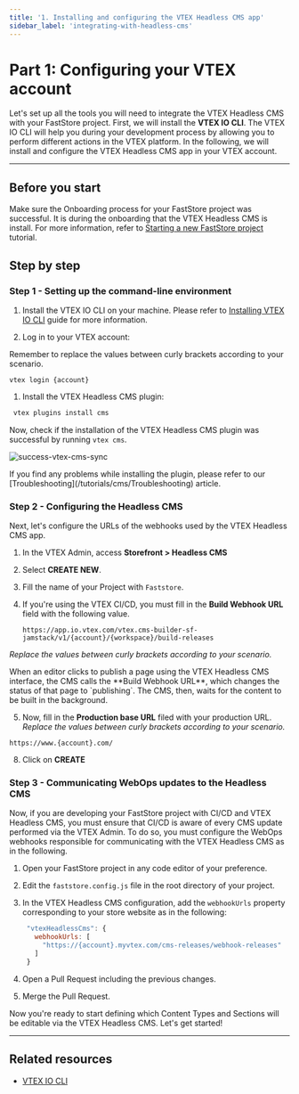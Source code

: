 ```yaml
---
title: '1. Installing and configuring the VTEX Headless CMS app'
sidebar_label: 'integrating-with-headless-cms'
---
```



# Part 1: Configuring your VTEX account

Let's set up all the tools you will need to integrate the VTEX Headless CMS with your FastStore project. First, we will install the **VTEX IO CLI**. 
The VTEX IO CLI will help you during your development process by allowing you to perform different actions in the VTEX platform. In the following, we will install and configure the VTEX Headless CMS app in your VTEX account.

---

## Before you start
Make sure the Onboarding process for your FastStore project was successful. It is during the onboarding that the VTEX Headless CMS is install. For more information, refer to [Starting a new FastStore project](/docs/getting-started/1-faststore-onboarding/onboarding#step-1-setting-up-the-project) tutorial.

## Step by step

### Step 1 - Setting up the command-line environment

1. Install the VTEX IO CLI on your machine. Please refer to [Installing VTEX IO CLI](https://developers.vtex.com/vtex-developer-docs/docs/vtex-io-documentation-vtex-io-cli-install) guide for more information.

2. Log in to your VTEX account:

<Callout type="warning" emoji="⚠️">
  Remember to replace the values between curly brackets according to your scenario.
</Callout>

  ```
  vtex login {account}
  ```

1. Install the VTEX Headless CMS plugin:

  ```sh
   vtex plugins install cms
  ```

Now, check if the installation of the VTEX Headless CMS plugin was successful by running `vtex cms`.

![success-vtex-cms-sync](https://vtexhelp.vtexassets.com/assets/docs/src/faststore-vtex-cms___460365970fb39c94e300b9fbd497e17e.png)

<Callout type="warning" emoji="⚠️">
  If you find any problems while installing the plugin, please refer to our [Troubleshooting](/tutorials/cms/Troubleshooting) article.
</Callout>


### Step 2 - Configuring the Headless CMS

Next, let's configure the URLs of the webhooks used by the VTEX Headless CMS app.

1. In the VTEX Admin, access **Storefront > Headless CMS**
2. Select **CREATE NEW**.
3. Fill the name of your Project with `Faststore`.
4. If you're using the VTEX CI/CD, you must fill in the **Build Webhook URL** field with the following value. 

   ```
   https://app.io.vtex.com/vtex.cms-builder-sf-jamstack/v1/{account}/{workspace}/build-releases
   ```
_Replace the values between curly brackets according to your scenario._

<Callout type="info" emoji=" ℹ️ ">
  When an editor clicks to publish a page using the VTEX Headless CMS interface, the CMS calls the **Build Webhook URL**, which changes the status of that page to `publishing`. The CMS, then, waits for the content to be built in the background.
</Callout>


5. Now, fill in the **Production base URL** filed with your production URL. _Replace the values between curly brackets according to your scenario._

```
https://www.{account}.com/
```

8. Click on **CREATE**


### Step 3 - Communicating WebOps updates to the Headless CMS

Now, if you are developing your FastStore project with CI/CD and VTEX Headless CMS, you must ensure that CI/CD is aware of every CMS update performed via the VTEX Admin. To do so, you must configure the WebOps webhooks responsible for communicating with the VTEX Headless CMS as in the following.

1. Open your FastStore project in any code editor of your preference.
2. Edit the `faststore.config.js` file in the root directory of your project.
3. In the VTEX Headless CMS configuration, add the `webhookUrls` property corresponding to your store website as in the following:

   ```js title="faststore.config.js"
    "vtexHeadlessCms": {
      webhookUrls: [
        "https://{account}.myvtex.com/cms-releases/webhook-releases"
      ]
    }
   ```

4. Open a Pull Request including the previous changes.
5. Merge the Pull Request.

Now you're ready to start defining which Content Types and Sections will be editable via the VTEX Headless CMS. Let's get started!

---

## Related resources

- [VTEX IO CLI](https://developers.vtex.com/vtex-developer-docs/docs/vtex-io-documentation-vtex-io-cli-installation-and-command-reference)
